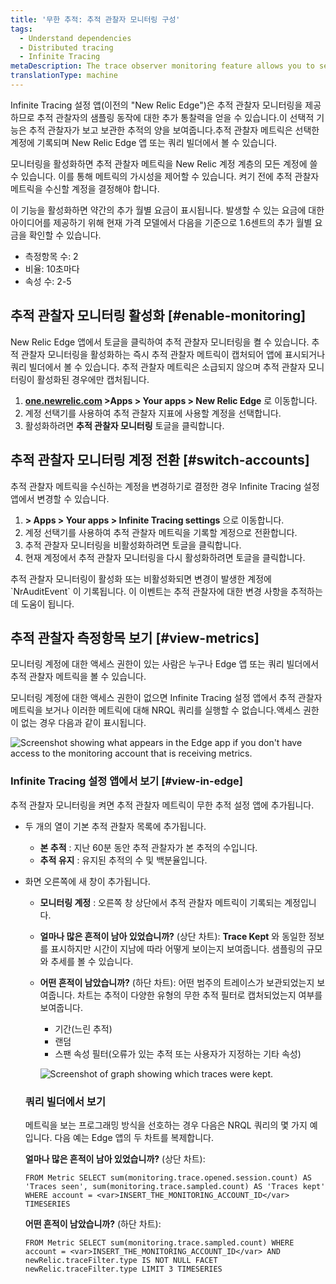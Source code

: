```yaml
---
title: '무한 추적: 추적 관찰자 모니터링 구성'
tags:
  - Understand dependencies
  - Distributed tracing
  - Infinite Tracing
metaDescription: The trace observer monitoring feature allows you to see if New Relic is handling your traces as you expect.
translationType: machine
---
```




Infinite Tracing 설정 앱(이전의 "New Relic Edge")은 추적 관찰자 모니터링을 제공하므로 추적 관찰자의 샘플링 동작에 대한 추가 통찰력을 얻을 수 있습니다.이 선택적 기능은 추적 관찰자가 보고 보관한 추적의 양을 보여줍니다.추적 관찰자 메트릭은 선택한 계정에 기록되며 New Relic Edge 앱 또는 쿼리 빌더에서 볼 수 있습니다.

모니터링을 활성화하면 추적 관찰자 메트릭을 New Relic 계정 계층의 모든 계정에 쓸 수 있습니다. 이를 통해 메트릭의 가시성을 제어할 수 있습니다. 켜기 전에 추적 관찰자 메트릭을 수신할 계정을 결정해야 합니다.

<Callout variant="tip">
  이 기능을 활성화하면 약간의 추가 월별 요금이 표시됩니다. 발생할 수 있는 요금에 대한 아이디어를 제공하기 위해 현재 가격 모델에서 다음을 기준으로 1.6센트의 추가 월별 요금을 확인할 수 있습니다.

  * 측정항목 수: 2
  * 비율: 10초마다
  * 속성 수: 2-5
</Callout>

## 추적 관찰자 모니터링 활성화 [#enable-monitoring]

New Relic Edge 앱에서 토글을 클릭하여 추적 관찰자 모니터링을 켤 수 있습니다. 추적 관찰자 모니터링을 활성화하는 즉시 추적 관찰자 메트릭이 캡처되어 앱에 표시되거나 쿼리 빌더에서 볼 수 있습니다. 추적 관찰자 메트릭은 소급되지 않으며 추적 관찰자 모니터링이 활성화된 경우에만 캡처됩니다.

1. **[one.newrelic.com](https://one.newrelic.com/all-capabilities) >Apps > Your apps > New Relic Edge** 로 이동합니다.
2. 계정 선택기를 사용하여 추적 관찰자 지표에 사용할 계정을 선택합니다.
3. 활성화하려면 **추적 관찰자 모니터링** 토글을 클릭합니다.

## 추적 관찰자 모니터링 계정 전환 [#switch-accounts]

추적 관찰자 메트릭을 수신하는 계정을 변경하기로 결정한 경우 Infinite Tracing 설정 앱에서 변경할 수 있습니다.

1. **> Apps > Your apps > Infinite Tracing settings** 으로 이동합니다.
2. 계정 선택기를 사용하여 추적 관찰자 메트릭을 기록할 계정으로 전환합니다.
3. 추적 관찰자 모니터링을 비활성화하려면 토글을 클릭합니다.
4. 현재 계정에서 추적 관찰자 모니터링을 다시 활성화하려면 토글을 클릭합니다.

<Callout variant="tip">
  추적 관찰자 모니터링이 활성화 또는 비활성화되면 변경이 발생한 계정에 `NrAuditEvent` 이 기록됩니다. 이 이벤트는 추적 관찰자에 대한 변경 사항을 추적하는 데 도움이 됩니다.
</Callout>

## 추적 관찰자 측정항목 보기 [#view-metrics]

모니터링 계정에 대한 액세스 권한이 있는 사람은 누구나 Edge 앱 또는 쿼리 빌더에서 추적 관찰자 메트릭을 볼 수 있습니다.

모니터링 계정에 대한 액세스 권한이 없으면 Infinite Tracing 설정 앱에서 추적 관찰자 메트릭을 보거나 이러한 메트릭에 대해 NRQL 쿼리를 실행할 수 없습니다.액세스 권한이 없는 경우 다음과 같이 표시됩니다.

<img
  title="trace_observer_monitoring_no_access.png"
  alt="Screenshot showing what appears in the Edge app if you don't have access to the monitoring account that is receiving metrics."
  src={distributedtracingTraceMonitoringToggle}
/>

### Infinite Tracing 설정 앱에서 보기 [#view-in-edge]

추적 관찰자 모니터링을 켜면 추적 관찰자 메트릭이 무한 추적 설정 앱에 추가됩니다.

* 두 개의 열이 기본 추적 관찰자 목록에 추가됩니다.

  * **본 추적** : 지난 60분 동안 추적 관찰자가 본 추적의 수입니다.
  * **추적 유지** : 유지된 추적의 수 및 백분율입니다.

* 화면 오른쪽에 새 창이 추가됩니다.

  * **모니터링 계정** : 오른쪽 창 상단에서 추적 관찰자 메트릭이 기록되는 계정입니다.

  * **얼마나 많은 흔적이 남아 있었습니까?** (상단 차트): **Trace Kept** 와 동일한 정보를 표시하지만 시간이 지남에 따라 어떻게 보이는지 보여줍니다. 샘플링의 규모와 추세를 볼 수 있습니다.

  * **어떤 흔적이 남았습니까?** (하단 차트): 어떤 범주의 트레이스가 보관되었는지 보여줍니다. 차트는 추적이 다양한 유형의 무한 추적 필터로 캡처되었는지 여부를 보여줍니다.

    * 기간(느린 추적)
    * 랜덤
    * 스팬 속성 필터(오류가 있는 추적 또는 사용자가 지정하는 기타 속성)

    <img
      title="which_traces_kept.png"
      alt="Screenshot of graph showing which traces were kept."
      src={distributedtracingHowManyTracesKept}
    />

  ### 쿼리 빌더에서 보기

  메트릭을 보는 프로그래밍 방식을 선호하는 경우 다음은 NRQL 쿼리의 몇 가지 예입니다. 다음 예는 Edge 앱의 두 차트를 복제합니다.

  **얼마나 많은 흔적이 남아 있었습니까?** (상단 차트):

  ```
  FROM Metric SELECT sum(monitoring.trace.opened.session.count) AS 'Traces seen', sum(monitoring.trace.sampled.count) AS 'Traces kept' WHERE account = <var>INSERT_THE_MONITORING_ACCOUNT_ID</var> TIMESERIES
  ```

  **어떤 흔적이 남았습니까?** (하단 차트):

  ```
  FROM Metric SELECT sum(monitoring.trace.sampled.count) WHERE account = <var>INSERT_THE_MONITORING_ACCOUNT_ID</var> AND newRelic.traceFilter.type IS NOT NULL FACET newRelic.traceFilter.type LIMIT 3 TIMESERIES
  ```